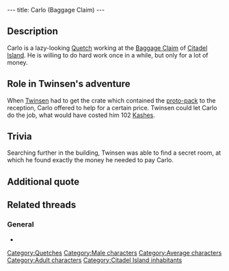 ---
title: Carlo (Baggage Claim)
---

{{Character|
Name=Carlo|
Image=QT_MANU.jpg|
Race=[[Quetch]]|
Gender=Male|
Size=Medium|
Age=Adult}}

{{Quote|
Quote=Hey mister! If you want, I can carry your crate up to the exit for 102 little Kashes!|
Character=Carlo}}

==Description==
Carlo is a lazy-looking [[Quetch]] working at the [[Baggage Claim]] of [[Citadel Island]]. He is willing to do hard work once in a while, but only for a lot of money.

==Role in Twinsen's adventure==
When [[Twinsen]] had to get the crate which contained the [[proto-pack]] to the reception, Carlo offered to help for a certain price. Twinsen could let Carlo do the job, what would have costed him 102 [[Kashes]].

==Trivia==
Searching further in the building, Twinsen was able to find a secret room, at which he found exactly the money he needed to pay Carlo.

==Additional quote==
{{Quote|
Quote=Go back upstairs. You'll get your crate, I'm sending it directly to the reception!|
Character=Carlo}}
{{Quote|
Quote=Just follow the arrows, bring it back here and I'll open it. If you need help, ask my colleagues downstairs.|
Character=Baggage claim [[Grobo]]}}

==Related threads==
===General===
* {{thread|id=11086|title=Is it possible to get the box out without paying the guy?}}

[[Category:Quetches]]
[[Category:Male characters]]
[[Category:Average characters]]
[[Category:Adult characters]]
[[Category:Citadel Island inhabitants]]